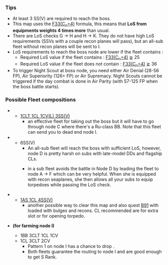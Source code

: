 {{Map/Header}}
{{Map/Info
|en = Central Waters Patrol Line
|jp = 中部海域哨戒線
|romaji = Chūbu-kaiiki shōkai-sen
|mechanics = LoS Check@Line of Sight
|exp_hq = 180
|exp_hq_boss = 2160
|exp_ship = 380
|strategy_name = Submarine Operation
|strategy_name_ja = 潜水艦作戦
|strategy_info = Organize a strong submarine fleet and advance to a patrol line of Central Waters. Locate enemy fleets and gradually destroy them!
|strategy_info_ja = 有力な潜水艦隊を編成し、中部海域哨戒線に進出せよ。敵艦隊を発見、これを漸減撃滅せよ！
}}
{{MapBranchingTable
|id = 6-1

|0 -> A/empty, B/empty, C=
*Meet '''ANY''' of the following to '''FORCE''' B
**CA(V)+(F)BB(V)+CV(L/B) ≥ 3
**(F)BB(V) ≥ 2
*Meet '''ANY''' of the following to go to A
**Fleet contains SS(V) only
**Fleet contains AS '''and''' meets '''one''' of the following
***SS(V) ≥ 3, no other ship types allowed
***SS(V) = 3 and DD = 2
***SS(V) = 4 and CL+DD = 1
*Go to B if fleet contains no CL and DDs
*Otherwise, C

|A/empty -> D = * Fleet does not contains AS

|A/empty -> F = * No AS in the fleet

|G/empty -> H = 
* Meet '''ALL''' of the following requirements:
** Amount of SS(V) ≥ 3
** Amount of BB(V) + CV(L/B) + CA(V) ≤ 1
** Pass the LOS check of 16 using the F33(Cn=4) formula
*** Routing becomes random if the LoS is between 12-15.9 using the F33(Cn=4) Formula

|G/empty -> I =
* Meet '''ANY''' of the following requirements:
** Fail the LoS check
** Amount of SS(V) ≤ 2
** Amount of BB(V) + CV(L) + CA(V) ≥ 2
* If the fleet does not contain AS:
** 15% chance of off-routing to I regardless of LoS check result

|H -> E/empty, J, K = 
* Always node E if LOS is ≤ 20 using the F33(Cn=4) Formula
* If the fleet contains AS:
** Always node K if LOS is ≥ 25 using the F33(Cn=4) Formula
** Random between E and K if LOS is between 20-24.9 using the F33(Cn=4) Formula
* If the fleet does not contain AS:
** Always node K if LOS is ≥ 36 using the F33(Cn=4) formula
** Random between J and K if LOS is between 25-35.9 using the F33(Cn=4) Formula
** Random between E, J and K if LOS is between 20-24.9 using the F33(Cn=4) Formula
}}

===Tips===
*At least 3 SS(V) are required to reach the boss.
* This map uses the [[Line_of_Sight#Equipment_LoS_weighting_modifier|F33(C<sub>n</sub>=4)]] formula, this means that '''LoS from equipments weights 4 times more''' than usual.
*There are LoS checks G -> H and H -> K. They do not have high LoS requirements (SSVs with a couple recon planes will pass), but an all-sub fleet without recon planes will be sent to I.
*LoS requirements to reach the boss node are lower if the fleet contains {{ShipLink|Taigei|Jingei|text=AS}}:
** Required LoS value if the fleet contains {{ShipLink|Taigei|Jingei|text=AS}}: [[Line_of_Sight#Equipment_LoS_weighting_modifier|F33(C<sub>n</sub>=4)]] ≧ 25
** Required LoS value if the fleet does not contain {{ShipLink|Taigei|Jingei|text=AS}}: [[Line_of_Sight#Equipment_LoS_weighting_modifier|F33(C<sub>n</sub>=4)]] ≧ 36
* To trigger Night Scout at boss node, you need either Air Denial (28-56 FP), Air Superiority (126+ FP) or Air Supremacy. Night Scouts cannot be triggered if the day combat is done in Air Parity (with 57-125 FP when the boss battle starts).
===Possible Fleet compositions===
*{{Event/Route|C|red|F|red|G|blue|H|red|K|red}}
**[https://kc3kai.github.io/kancolle-replay/battleplayer.html?fromImg=http://i.imgur.com/5O7tMsz.png 1CLT 1CL 1CV(L) 3SS(V)]
***an effective fleet for taking out the boss but it will have to go through node C where there's a Ru-class BB. Note that this fleet can send you to dead end node I.
*{{Event/Route|A|blue|D|red|F|red|G|blue|H|red|K|red}}
**6SS(V)
***An all-sub fleet will reach the boss with sufficient LoS, however, node D is pretty harsh on subs with late-model DDs and flagship CLs.
***{{ShipLink|Taigei|Jingei|text=AS}} in a sub fleet avoids the battle in Node D by leading the fleet to node A -> F which can be very helpful. When she is equipped with recon seaplanes, she then allows all your subs to equip torpedoes while passing the LoS check.
*{{Event/Route|A|blue|F|red|G|blue|H|red|K|red}}
**[https://www.youtube.com/watch?v=sbr2qHNb_3o 1AS 1CL 4SS(V)]
***another possible way to clear this map and also quest [[Quests#B91|B91]] with {{ShipLink|Taigei|Jingei|text=AS}} loaded with bulges and recons. CL recommended are {{ShipLink|Ooyodo Kai}} for extra slot or {{ShipLink|Abukuma Kai Ni}} for opening torpedo.
*{{Event/Route|C|red|F|red|G|blue|I|red}} '''(for farming node I)'''
** 1BB 3CLT 1CL 1CV
** 1CL 3CLT 2CV
***Pattern 1 on node I has a chance to drop {{ShipLink|I-401}}.
***Both fleets guarantee the routing to node I and are good enough to get S Rank.

{{Map/Footer}}